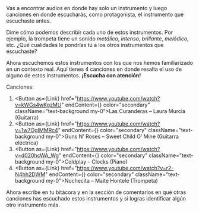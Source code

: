 
<RobotBubble isWide isInverted title="¿Qué te parece si empezamos a escuchar algunos instrumentos?">
Vas a encontrar audios en donde hay solo un instrumento y luego canciones en donde escucharás, como protagonista, el instrumento que escuchaste antes.
</RobotBubble>


<MultiplePlayer audios={music12} />

Dime cómo podemos describir cada uno de estos instrumentos. Por ejemplo, la trompeta tiene un sonido *metálico*, *intenso*, *brillante*, *melódico*, etc. ¿Qué cualidades le pondrías tú a los otros instrumentos que escuchaste?

Ahora escuchemos estos instrumentos con los que nos hemos familiarizado en un contexto real. Aquí tienes 4 canciones en donde resalta el uso de alguno de estos instrumentos. **¡Escucha con atención!**

Canciones: 
1.	<Button as={Link} href="https://www.youtube.com/watch?v=kWGs4wKgzMU" endContent={<HiArrowTopRightOnSquare/>} color="secondary" className="text-background my-0">Las Curanderas – Laura Murcia (Guitarra)</Button>
2.	<Button as={Link} href="https://www.youtube.com/watch?v=1w7OgIMMRc4" endContent={<HiArrowTopRightOnSquare/>} color="secondary" className="text-background my-0">Guns N’ Roses – Sweet Child O’ Mine (Guitarra eléctrica)</Button>
3.	<Button as={Link} href="https://www.youtube.com/watch?v=d020hcWA_Wg" endContent={<HiArrowTopRightOnSquare/>} color="secondary" className="text-background my-0">Coldplay – Clocks (Piano)</Button>
4.	<Button as={Link} href="https://www.youtube.com/watch?v=r2-N4hh2DWM" endContent={<HiArrowTopRightOnSquare/>} color="secondary" className="text-background my-0">Nochecita – Maite Hontele (Trompeta)</Button>

<BitacoraBlock>
Ahora escribe en tu bitácora y en la sección de comentarios en qué otras canciones has escuchado estos instrumentos y si logras identificar algún otro instrumento más. 
</BitacoraBlock>
